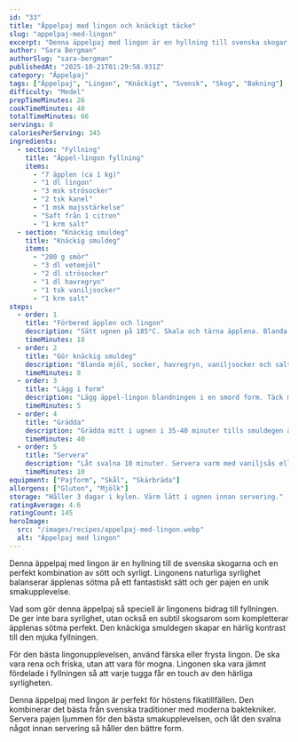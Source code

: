 ```yaml
---
id: "33"
title: "Äppelpaj med lingon och knäckigt täcke"
slug: "appelpaj-med-lingon"
excerpt: "Denna äppelpaj med lingon är en hyllning till svenska skogar. Lingonens syrlighet balanserar sötman perfekt."
author: "Sara Bergman"
authorSlug: "sara-bergman"
publishedAt: "2025-10-21T01:29:58.931Z"
category: "Äppelpaj"
tags: ["Äppelpaj", "Lingon", "Knäckigt", "Svensk", "Skog", "Bakning"]
difficulty: "Medel"
prepTimeMinutes: 26
cookTimeMinutes: 40
totalTimeMinutes: 66
servings: 8
caloriesPerServing: 345
ingredients:
  - section: "Fyllning"
    title: "Äppel-lingon fyllning"
    items:
      - "7 äpplen (ca 1 kg)"
      - "1 dl lingon"
      - "3 msk strösocker"
      - "2 tsk kanel"
      - "1 msk majsstärkelse"
      - "Saft från 1 citron"
      - "1 krm salt"
  - section: "Knäckig smuldeg"
    title: "Knäckig smuldeg"
    items:
      - "200 g smör"
      - "3 dl vetemjöl"
      - "2 dl strösocker"
      - "1 dl havregryn"
      - "1 tsk vaniljsocker"
      - "1 krm salt"
steps:
  - order: 1
    title: "Förbered äpplen och lingon"
    description: "Sätt ugnen på 185°C. Skala och tärna äpplena. Blanda med lingon, socker, kanel, majsstärkelse, citronsaft och salt."
    timeMinutes: 18
  - order: 2
    title: "Gör knäckig smuldeg"
    description: "Blanda mjöl, socker, havregryn, vaniljsocker och salt. Nyp i smöret försiktigt tills det blir smuligt."
    timeMinutes: 8
  - order: 3
    title: "Lägg i form"
    description: "Lägg äppel-lingon blandningen i en smord form. Täck med knäckig smuldeg."
    timeMinutes: 5
  - order: 4
    title: "Grädda"
    description: "Grädda mitt i ugnen i 35-40 minuter tills smuldegen är gyllenbrun och knäckig."
    timeMinutes: 40
  - order: 5
    title: "Servera"
    description: "Låt svalna 10 minuter. Servera varm med vaniljsås eller glass."
    timeMinutes: 10
equipment: ["Pajform", "Skål", "Skärbräda"]
allergens: ["Gluten", "Mjölk"]
storage: "Håller 3 dagar i kylen. Värm lätt i ugnen innan servering."
ratingAverage: 4.6
ratingCount: 145
heroImage:
  src: "/images/recipes/appelpaj-med-lingon.webp"
  alt: "Äppelpaj med lingon"
---
```


Denna äppelpaj med lingon är en hyllning till de svenska skogarna och en perfekt kombination av sött och syrligt. Lingonens naturliga syrlighet balanserar äpplenas sötma på ett fantastiskt sätt och ger pajen en unik smakupplevelse.

Vad som gör denna äppelpaj så speciell är lingonens bidrag till fyllningen. De ger inte bara syrlighet, utan också en subtil skogsarom som kompletterar äpplenas sötma perfekt. Den knäckiga smuldegen skapar en härlig kontrast till den mjuka fyllningen.

För den bästa lingonupplevelsen, använd färska eller frysta lingon. De ska vara rena och friska, utan att vara för mogna. Lingonen ska vara jämnt fördelade i fyllningen så att varje tugga får en touch av den härliga syrligheten.

Denna äppelpaj med lingon är perfekt för höstens fikatillfällen. Den kombinerar det bästa från svenska traditioner med moderna baktekniker. Servera pajen ljummen för den bästa smakupplevelsen, och låt den svalna något innan servering så håller den bättre form.
